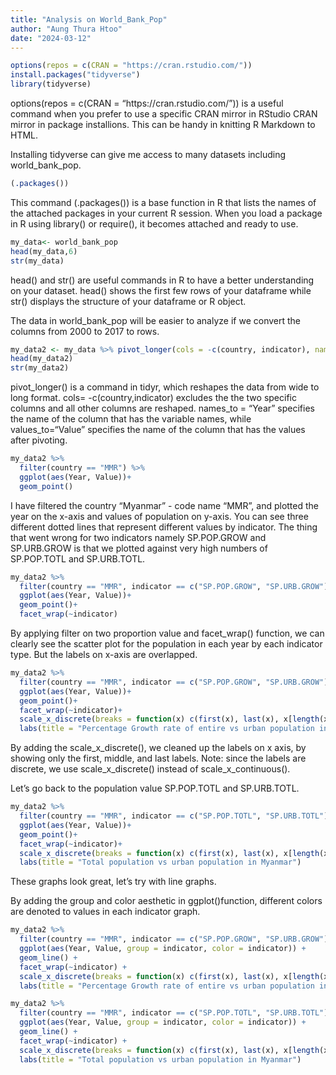 ---
title: "Analysis on World_Bank_Pop"
author: "Aung Thura Htoo"
date: "2024-03-12"
---

```{r}
options(repos = c(CRAN = "https://cran.rstudio.com/"))
install.packages("tidyverse")
library(tidyverse)
```

options(repos = c(CRAN = "https://cran.rstudio.com/")) is a useful command when you prefer to use a specific CRAN mirror in RStudio CRAN mirror in package installions. This can be handy in knitting R Markdown to HTML.

Installing tidyverse can give me access to many datasets including world_bank_pop.
```{r}
(.packages())
```

This command (.packages()) is a base function in R that lists the names of the attached packages in your current R session. When you load a package in R using library() or require(), it becomes attached and ready to use.

```{r}
my_data<- world_bank_pop          
head(my_data,6)
str(my_data)
```

head() and str() are useful commands in R to have a better understanding on your dataset. head() shows the first few rows of your dataframe while str() displays the structure of your dataframe or R object.

The data in world_bank_pop will be easier to analyze if we convert the columns from 2000 to 2017 to rows. 

```{r}
my_data2 <- my_data %>% pivot_longer(cols = -c(country, indicator), names_to = "Year", values_to = "Value")
head(my_data2)
str(my_data2)

```

pivot_longer() is a command in tidyr, which reshapes the data from wide to long format. cols= -c(country,indicator) excludes the the two specific columns and all other columns are reshaped. names_to = "Year" specifies the name of the column that has the variable names, while values_to="Value" specifies the name of the column that has the values after pivoting.

```{r}
my_data2 %>% 
  filter(country == "MMR") %>%
  ggplot(aes(Year, Value))+
  geom_point()
```

I have filtered the country "Myanmar" - code name "MMR", and plotted the year on the x-axis and values of population on y-axis. You can see three different dotted lines that represent different values by indicator. The thing that went wrong for two indicators namely SP.POP.GROW and SP.URB.GROW is that we plotted against very high numbers of SP.POP.TOTL and SP.URB.TOTL.

```{r}
my_data2 %>% 
  filter(country == "MMR", indicator == c("SP.POP.GROW", "SP.URB.GROW")) %>%
  ggplot(aes(Year, Value))+
  geom_point()+
  facet_wrap(~indicator)
```

By applying filter on two proportion value and facet_wrap() function, we can clearly see the scatter plot for the population in each year by each indicator type. But the labels on x-axis are overlapped. 

```{r}
my_data2 %>% 
  filter(country == "MMR", indicator == c("SP.POP.GROW", "SP.URB.GROW")) %>%
  ggplot(aes(Year, Value))+
  geom_point()+
  facet_wrap(~indicator)+
  scale_x_discrete(breaks = function(x) c(first(x), last(x), x[length(x) %/% 2]))+
  labs(title = "Percentage Growth rate of entire vs urban population in Myanmar")
```

By adding the scale_x_discrete(), we cleaned up the labels on x axis, by showing only the first, middle, and last labels. Note: since the labels are discrete, we use scale_x_discrete() instead of scale_x_continuous().

Let's go back to the population value SP.POP.TOTL and SP.URB.TOTL.

```{r}
my_data2 %>% 
  filter(country == "MMR", indicator == c("SP.POP.TOTL", "SP.URB.TOTL")) %>%
  ggplot(aes(Year, Value))+
  geom_point()+
  facet_wrap(~indicator)+
  scale_x_discrete(breaks = function(x) c(first(x), last(x), x[length(x) %/% 2]))+
  labs(title = "Total population vs urban population in Myanmar")
```

These graphs look great, let's try with line graphs.

By adding the group and color aesthetic in ggplot()function, different colors are denoted to values in each indicator graph. 

```{r}
my_data2 %>%
  filter(country == "MMR", indicator == c("SP.POP.GROW", "SP.URB.GROW")) %>%
  ggplot(aes(Year, Value, group = indicator, color = indicator)) +
  geom_line() +
  facet_wrap(~indicator) +
  scale_x_discrete(breaks = function(x) c(first(x), last(x), x[length(x) %/% 2]))+
  labs(title = "Percentage Growth rate of entire vs urban population in Myanmar")
```

```{r}
my_data2 %>%
  filter(country == "MMR", indicator == c("SP.POP.TOTL", "SP.URB.TOTL")) %>%
  ggplot(aes(Year, Value, group = indicator, color = indicator)) +
  geom_line() +
  facet_wrap(~indicator) +
  scale_x_discrete(breaks = function(x) c(first(x), last(x), x[length(x) %/% 2]))+
  labs(title = "Total population vs urban population in Myanmar")
```



